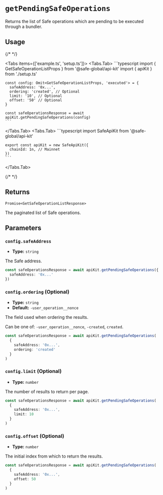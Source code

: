 
# `getPendingSafeOperations`

Returns the list of Safe operations which are pending to be executed through a bundler.

## Usage

{/* <!-- vale off --> */}

<Tabs items={['example.ts', 'setup.ts']}>
  <Tabs.Tab>
    ```typescript
    import { GetSafeOperationListProps } from '@safe-global/api-kit'
    import { apiKit } from './setup.ts'

    const config: Omit<GetSafeOperationListProps, 'executed'> = {
      safeAddress: '0x...',
      ordering: 'created', // Optional
      limit: '10', // Optional
      offset: '50' // Optional
    }

    const safeOperationsResponse = await apiKit.getPendingSafeOperations(config)
    ```
  </Tabs.Tab>
  <Tabs.Tab>
    ```typescript
    import SafeApiKit from '@safe-global/api-kit'

    export const apiKit = new SafeApiKit({
      chainId: 1n, // Mainnet
    })
    ```
  </Tabs.Tab>
</Tabs>

{/* <!-- vale on --> */}

## Returns

`Promise<GetSafeOperationListResponse>`

The paginated list of Safe operations.

## Parameters

### `config.safeAddress`

- **Type:** `string`

The Safe address.

```typescript focus=2
const safeOperationsResponse = await apiKit.getPendingSafeOperations({
  safeAddress: '0x...'
})
```

### `config.ordering` (Optional)

- **Type:** `string`
- **Default:** `-user_operation__nonce`

The field used when ordering the results.

Can be one of: `-user_operation__nonce`, `-created`, `created`.

```typescript focus=4
const safeOperationsResponse = await apiKit.getPendingSafeOperations(
  {
    safeAddress: '0x...',
    ordering: 'created'
  }
)
```

### `config.limit` (Optional)

- **Type:** `number`

The number of results to return per page.

```typescript focus=4
const safeOperationsResponse = await apiKit.getPendingSafeOperations(
  {
    safeAddress: '0x...',
    limit: 10
  }
)
```

### `config.offset` (Optional)

- **Type:** `number`

The initial index from which to return the results.

```typescript focus=4
const safeOperationsResponse = await apiKit.getPendingSafeOperations(
  {
    safeAddress: '0x...',
    offset: 50
  }
)
```

